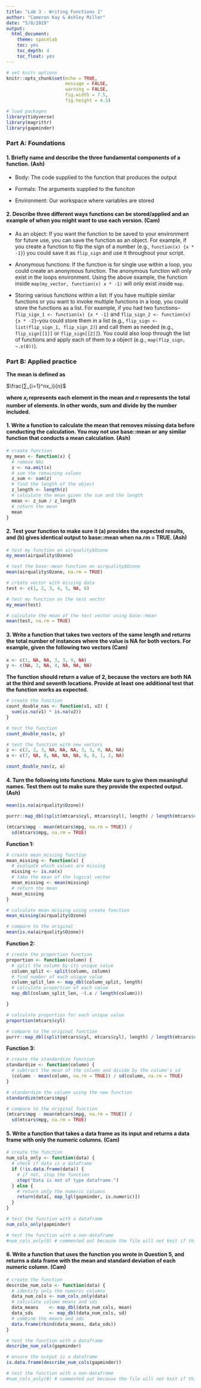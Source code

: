 ```yaml
---
title: "Lab 3 - Writing Functions 1"
author: "Cameron Kay & Ashley Miller"
date: "5/8/2019"
output: 
  html_document:
    theme: spacelab
    toc: yes
    toc_depth: 4
    toc_float: yes
---
```


```r
# set knitr options
knitr::opts_chunk$set(echo = TRUE,
                      message = FALSE,
                      warning = FALSE,
                      fig.width = 7.5,
                      fig.height = 4.5)

# load packages
library(tidyverse)
library(magrittr)
library(gapminder)
```

### Part A: Foundations

#### 1. Briefly name and describe the three fundamental components of a function. (Ash)

 + Body: The code supplied to the function that produces the output
 
 + Formals: The arguments supplied to the funciton
 
 + Environment: Our workspace where variables are stored
 
#### 2. Describe three different ways functions can be stored/applied and an example of when you might want to use each version. (Cam)

+ As an object: If you want the function to be saved to your environment for future use, you can save the function as an object. For example, if you create a function to flip the sign of a number (e.g., `function(x) {x * -1}`) you could save it as `flip_sign` and use it throughout your script.

+ Anonymous functions: If the function is for single use within a loop, you could create an anonymous function. The anonymous function will only exist in the loops environment. Using the above example, the function inside `map(my_vector, function(x) x * -1)` will only exist inside `map`.

+ Storing various functions within a list: If you have multiple similar functions or you want to invoke multiple functions in a loop, you could store the functions as a list. For example, if you had two functions--`flip_sign_1 <- function(x) {x * -1}` and `flip_sign_2 <- function(x) {x * -2}`--you could store them in a list (e.g., `flip_sign <- list(flip_sign_1, flip_sign_2)`) and call them as needed (e.g., `flip_sign[[1]]` or `flip_sign[[2]]`). You could also loop through the list of functions and apply each of them to a object (e.g., `map(flip_sign, ~.x(8))`).

### Part B: Applied practice

**The mean is defined as**

$\frac{∑_{i=1}^nx_i}{n}$

**where $x_i$ represents each element in the mean and $n$ represents the total number of elements. In other words, sum and divide by the number included.**

#### 1. Write a function to calculate the mean that removes missing data before conducting the calculation. You may not use base::mean or any similar function that conducts a mean calculation. (Ash)

```r
# create function
my_mean <- function(x) {
  # remove NAs
  z <- na.omit(x)
  # sum the remaining values
  z_sum <- sum(z)
  # find the length of the object
  z_length <- length(z)
  # calculate the mean given the sum and the length
  mean <- z_sum / z_length
  # return the mean
  mean
}

```

#### 2. Test your function to make sure it (a) provides the expected results, and (b) gives identical output to base::mean when na.rm = TRUE. (Ash)

```r
# test my function on airquality$Ozone
my_mean(airquality$Ozone)

# test the base::mean function on airquality$Ozone
mean(airquality$Ozone, na.rm = TRUE)

# create vector with missing data
test <- c(1, 2, 3, 4, 5, NA, 8)

# test my function on the test vector
my_mean(test)

# calculate the mean of the test vector using base::mean
mean(test, na.rm = TRUE)
```

#### 3. Write a function that takes two vectors of the same length and returns the total number of instances where the value is NA for both vectors. For example, given the following two vectors (Cam)

```r
x <- c(1, NA, NA, 3, 3, 9, NA)
y <- c(NA, 3, NA, 4, NA, NA, NA)
```

**The function should return a value of 2, because the vectors are both NA at the third and seventh locations. Provide at least one additional test that the function works as expected.**

```r
# create the function
count_double_nas <- function(v1, v2) {
  sum(is.na(v1) * is.na(v2))
}

# test the function
count_double_nas(x, y)

# test the function with new vectors
z <- c(2, 2, 3, NA, NA, NA, 3, 3, 9, NA, NA)
a <- c(7, NA, 8, NA, NA, NA, 8, 8, 1, 2, NA)

count_double_nas(z, a)
```

#### 4. Turn the following into functions. Make sure to give them meaningful names. Test them out to make sure they provide the expected output. (Ash)

```r
mean(is.na(airquality$Ozone))

purrr::map_dbl(split(mtcars$cyl, mtcars$cyl), length) / length(mtcars$cyl)

(mtcars$mpg - mean(mtcars$mpg, na.rm = TRUE)) / 
  sd(mtcars$mpg, na.rm = TRUE) 
```

**Function 1:**

```r
# create mean_missing function
mean_missing <- function(x) {
  # evaluate which values are missing
  missing <- is.na(x)
  # take the mean of the logical vector
  mean_missing <- mean(missing)
  # return the mean
  mean_missing
}

# calculate mean missing using create function
mean_missing(airquality$Ozone)

# compare to the original
mean(is.na(airquality$Ozone))

```

**Function 2:**

```r
# create the proportion function
proportion <- function(column) {
  # split the column by its unique value
  column_split <- split(column, column)
  # find number of each unique value
  column_split_len <- map_dbl(column_split, length)
  # calculate proportion of each value
  map_dbl(column_split_len, ~(.x / length(column)))

}

# calculate proportion for each unique value
proportion(mtcars$cyl)

# compare to the original function
purrr::map_dbl(split(mtcars$cyl, mtcars$cyl), length) / length(mtcars$cyl)

```

**Function 3:**

```r
# create the standardize function
standardize <- function(column) {
  # subtract the mean of the column and divide by the column's sd
  (column - mean(column, na.rm = TRUE)) / sd(column, na.rm = TRUE) 
}

# standardize the column using the new function
standardize(mtcars$mpg)

# compare to the original function
(mtcars$mpg - mean(mtcars$mpg, na.rm = TRUE)) / 
  sd(mtcars$mpg, na.rm = TRUE) 

```

#### 5. Write a function that takes a data frame as its input and returns a data frame with only the numeric columns. (Cam)

```r
# create the function
num_cols_only <- function(data) {
  # check if data is a dataframe
  if (!is.data.frame(data)) {
    # if not, stop the function
    stop("Data is not of type dataframe.")
  } else {
    # return only the numeric columns
    return(data[, map_lgl(gapminder, is.numeric)])
  }
}

# test the function with a dataframe
num_cols_only(gapminder)

# test the function with a non-dataframe
#num_cols_only(8) # commented out because the file will not knit if this runs
```

#### 6. Write a function that uses the function you wrote in Question 5, and returns a data frame with the mean and standard deviation of each numeric column. (Cam)

```r
# create the function
describe_num_cols <- function(data) {
  # identify only the numeric columns
  data_num_cols <- num_cols_only(data)
  # calculate column means and sds
  data_means    <- map_dbl(data_num_cols, mean)
  data_sds      <- map_dbl(data_num_cols, sd)
  # combine the means and sds 
  data.frame(rbind(data_means, data_sds))
}

# test the function with a dataframe
describe_num_cols(gapminder)

# ensure the output is a dataframe
is.data.frame(describe_num_cols(gapminder))

# test the function with a non-dataframe
#num_cols_only(8) # commented out because the file will not knit if this runs
```
